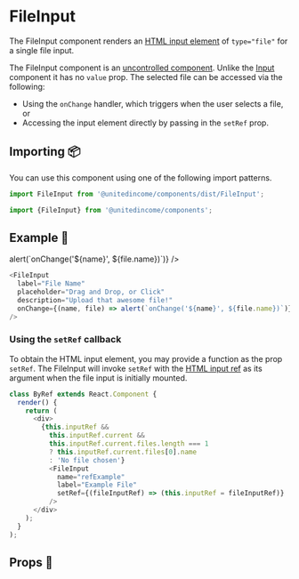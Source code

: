 
# FileInput

The FileInput component renders an [HTML input element](https://developer.mozilla.org/en-US/docs/Web/API/HTMLInputElement) of `type="file"` for a single file input.

The FileInput component is an [uncontrolled component](https://reactjs.org/docs/uncontrolled-components.html). Unlike the [Input](?path=/story/atoms-input--default) component it has no `value` prop. The selected file can be accessed via the following:

- Using the `onChange` handler, which triggers when the user selects a file, or
- Accessing the input element directly by passing in the `setRef` prop.

## Importing 📦

You can use this component using one of the following import patterns.

```javascript
import FileInput from '@unitedincome/components/dist/FileInput';
```

```javascript
import {FileInput} from '@unitedincome/components';
```

## Example 🚀

<Preview>
  <FileInput
    label="File Name"
    placeholder="Drag and Drop, or Click"
    description="Upload that awesome file!"
    onChange={(name, file) => alert(`onChange('${name}', ${file.name})`)}
  />
</Preview>

```javascript
<FileInput
  label="File Name"
  placeholder="Drag and Drop, or Click"
  description="Upload that awesome file!"
  onChange={(name, file) => alert(`onChange('${name}', ${file.name})`)}
/>
```

### Using the `setRef` callback

To obtain the HTML input element, you may provide a function as the prop `setRef`. The FileInput will invoke `setRef` with the [HTML input ref](https://reactjs.org/docs/refs-and-the-dom.html) as its argument when the file input is initially mounted.

```javascript
class ByRef extends React.Component {
  render() {
    return (
      <div>
        {this.inputRef &&
          this.inputRef.current &&
          this.inputRef.current.files.length === 1
          ? this.inputRef.current.files[0].name
          : 'No file chosen'}
          <FileInput
            name="refExample"
            label="Example File"
            setRef={(fileInputRef) => (this.inputRef = fileInputRef)}
          />
      </div>
    );
  }
);
```

## Props 🔧

<Props of={FileInput} />
